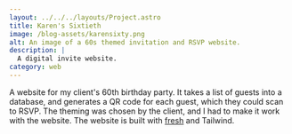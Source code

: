 ```yaml
---
layout: ../../../layouts/Project.astro
title: Karen's Sixtieth
image: /blog-assets/karensixty.png
alt: An image of a 60s themed invitation and RSVP website.
description: |
  A digital invite website.
category: web
---
```


A website for my client's 60th birthday party. It takes a list of guests into a database, and generates a QR code for each guest, which they could scan to RSVP. The theming was chosen by the client, and I had to make it work with the website. The website is built with [fresh](https://fresh.deno.dev) and Tailwind.
